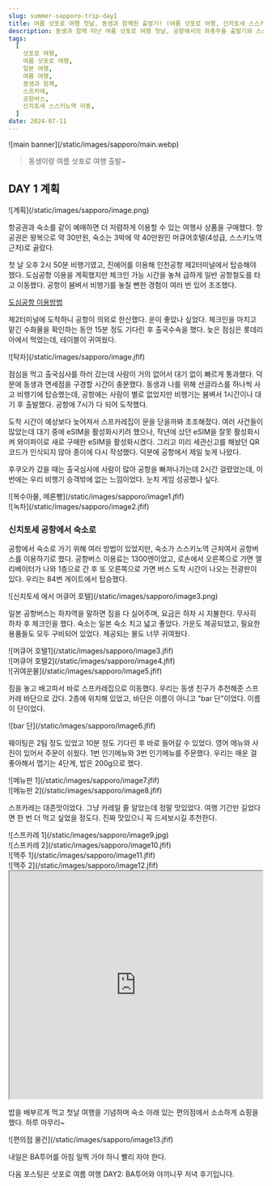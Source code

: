 ```yaml
---
slug: summer-sapporo-trip-day1
title: 여름 삿포로 여행 첫날, 동생과 함께한 출발기! (여름 삿포로 여행, 신치토세 스스키노역 이동)
description: 동생과 함께 떠난 여름 삿포로 여행 첫날, 공항에서의 좌충우돌 출발기와 스스키노의 맛집 탐방 이야기.
tags:
  [
    삿포로 여행,
    여름 삿포로 여행,
    일본 여행,
    여름 여행,
    동생과 함께,
    스프카레,
    공항버스,
    신치토세 스스키노역 이동,
  ]
date: 2024-07-11
---
```


<div className="my-1 w-full overflow-hidden px-2 xl:px-2">
  ![main banner](/static/images/sapporo/main.webp)
</div>

> 동생이랑 여름 삿포로 여행 출발~

## DAY 1 계획

<div className="flex flex-wrap justify-center overflow-hidden">
  <div className="my-1 w-2/4 overflow-hidden px-2 xl:px-2">
    ![계획](/static/images/sapporo/image.png)
  </div>
</div>

항공권과 숙소를 같이 예매하면 더 저렴하게 이용할 수 있는 여행사 상품을 구매했다. 항공권은 왕복으로 약 30만원, 숙소는 3박에 약 40만원인 머큐어호텔(4성급, 스스키노역 근처)로 골랐다.

첫 날 오후 2시 50분 비행기였고, 진에어를 이용해 인천공항 제2터미널에서 탑승해야 했다. 도심공항 이용을 계획했지만 체크인 가능 시간을 놓쳐 급하게 일반 공항철도를 타고 이동했다. 공항이 붐벼서 비행기를 놓칠 뻔한 경험이 여러 번 있어 초조했다.

[도심공항 이용방법](https://wisegift-oms9dams5-jisuns-projects.vercel.app/blog/daily/urban-airport-review-in-seoul)

제2터미널에 도착하니 공항이 의외로 한산했다. 운이 좋았나 싶었다. 체크인을 마치고 맡긴 수화물을 확인하는 동안 15분 정도 기다린 후 출국수속을 했다. 늦은 점심은 롯데리아에서 먹었는데, 테이블이 귀여웠다.

<div className="flex flex-wrap justify-center overflow-hidden">
  <div className="my-1 w-2/4 overflow-hidden px-2 xl:px-2">
    ![탁자](/static/images/sapporo/image.jfif)
  </div>
</div>

점심을 먹고 출국심사를 하러 갔는데 사람이 거의 없어서 대기 없이 빠르게 통과했다. 덕분에 동생과 면세점을 구경할 시간이 충분했다. 동생과 나를 위해 선글라스를 하나씩 사고 비행기에 탑승했는데, 공항에는 사람이 별로 없었지만 비행기는 붐벼서 1시간이나 대기 후 출발했다. 공항에 7시가 다 되어 도착했다.

도착 시간이 예상보다 늦어져서 스프카레집이 문을 닫을까봐 초조해졌다. 여러 사건들이 많았는데 대기 중에 eSIM을 활성화시키려 했으나, 작년에 샀던 eSIM을 잘못 활성화시켜 와이파이로 새로 구매한 eSIM을 활성화시켰다. 그리고 미리 세관신고를 해놨던 QR 코드가 인식되지 않아 종이에 다시 작성했다. 덕분에 공항에서 제일 늦게 나왔다.

후쿠오카 갔을 때는 출국심사에 사람이 많아 공항을 빠져나가는데 2시간 걸렸었는데, 이번에는 우리 비행기 승객밖에 없는 느낌이었다. 눈치 게임 성공했나 싶다.

<div className="flex flex-wrap items-center overflow-hidden">
  <div className="w-2/4 overflow-hidden px-2 xl:px-2">
    ![복수아물, 메론빵](/static/images/sapporo/image1.jfif)
  </div>
  <div className="w-2/4 overflow-hidden px-2 xl:px-2">
    ![녹차](/static/images/sapporo/image2.jfif)
  </div>
</div>

### 신치토세 공항에서 숙소로

공항에서 숙소로 가기 위해 여러 방법이 있었지만, 숙소가 스스키노역 근처여서 공항버스를 이용하기로 했다. 공항버스 이용료는 1300엔이었고, 로손에서 오른쪽으로 가면 엘리베이터가 나와 1층으로 간 후 또 오른쪽으로 가면 버스 도착 시간이 나오는 전광판이 있다. 우리는 84번 게이트에서 탑승했다.

<div className="flex flex-wrap justify-center overflow-hidden">
  <div className="my-1 w-2/4 overflow-hidden px-2 xl:px-2">
    ![신치토세 에서 머큐어 호텔](/static/images/sapporo/image3.png)
  </div>
</div>

일본 공항버스는 하차역을 말하면 짐을 다 실어주며, 요금은 하차 시 지불한다. 무사히 하차 후 체크인을
했다. 숙소는 일본 숙소 치고 넓고 좋았다. 가운도 제공되었고, 필요한 용품들도 모두 구비되어 있었다.
제공되는 물도 너무 귀여웠다.

<div className="flex flex-wrap items-center overflow-hidden">
  <div className="w-2/4 overflow-hidden px-2 xl:px-2">
    ![머큐어 호텔1](/static/images/sapporo/image3.jfif)
  </div>
  <div className="w-2/4 overflow-hidden px-2 xl:px-2">
    ![머큐어 호텔2](/static/images/sapporo/image4.jfif)
  </div>
</div>
<div className="flex flex-wrap justify-center overflow-hidden">
  <div className="my-1 w-1/4 overflow-hidden px-2 xl:px-2">
    ![귀여운물](/static/images/sapporo/image5.jfif)
  </div>
</div>

짐을 놓고 배고파서 바로 스프카레집으로 이동했다. 우리는 동생 친구가 추천해준 스프카레 바단으로 갔다. 2층에 위치해 있었고, 바단은 이름이 아니고 "bar 단"이었다. 이름이 단이었다.

<div className="flex flex-wrap justify-center overflow-hidden">
  <div className="my-1 w-full overflow-hidden px-2 xl:px-2">
    ![bar 단](/static/images/sapporo/image6.jfif)
  </div>
</div>

웨이팅은 2팀 정도 있었고 10분 정도 기다린 후 바로 들어갈 수 있었다. 영어 메뉴와 사진이 있어서 주문이 쉬웠다. 1번 인기메뉴와 3번 인기메뉴를 주문했다. 우리는 매운 걸 좋아해서 맵기는 4단계, 밥은 200g으로 했다.

<div className="flex flex-wrap items-center overflow-hidden">
  <div className="w-3/4 overflow-hidden px-2 xl:px-2">
    ![메뉴판 1](/static/images/sapporo/image7.jfif)
  </div>
  <div className="w-1/4 overflow-hidden px-2 xl:px-2">
    ![메뉴판 2](/static/images/sapporo/image8.jfif)
  </div>
</div>

스프카레는 대존맛이었다. 그냥 카레일 줄 알았는데 정말 맛있었다. 여행 기간만 길었다면 한 번 더 먹고 싶었을 정도다. 진짜 맛있으니 꼭 드셔보시길 추천한다.

<div className="flex flex-wrap items-center overflow-hidden">
  <div className="w-2/4 transform overflow-hidden px-2 xl:px-2">
    ![스프카레 1](/static/images/sapporo/image9.jpg)
  </div>
  <div className="w-2/4 overflow-hidden px-2 xl:px-2">
    ![스프카레 2](/static/images/sapporo/image10.jfif)
  </div>
</div>

<div className="flex flex-wrap items-center overflow-hidden">
  <div className="w-2/4 overflow-hidden px-2 xl:px-2">
    ![맥주 1](/static/images/sapporo/image11.jfif)
  </div>
  <div className="w-2/4 overflow-hidden px-2 xl:px-2">
    ![맥주 2](/static/images/sapporo/image12.jfif)
  </div>
</div>
<div className="flex flex-wrap justify-center overflow-hidden">
  <iframe
    src="https://www.google.com/maps/embed?pb=!1m18!1m12!1m3!1d2915.4691940620532!2d141.3501057756669!3d43.05259859106923!2m3!1f0!2f0!3f0!3m2!1i1024!2i768!4f13.1!3m3!1m2!1s0x5f0b293250684f91%3A0xe450aea691641938!2z7IK_7Y-s66GcIOyKpO2UhOy5tOugiCDrsJTri6g!5e0!3m2!1sko!2skr!4v1720711617116!5m2!1sko!2skr"
    width="500"
    height="450"
    style={{ border: 0 }}
    allowfullscreen=""
    loading="lazy"
    referrerpolicy="no-referrer-when-downgrade"
  ></iframe>
</div>

밥을 배부르게 먹고 첫날 여행을 기념하며 숙소 아래 있는 편의점에서 소소하게 쇼핑을 했다. 하루 마무리~

<div className="flex flex-wrap justify-center overflow-hidden">
  <div className="my-1 w-full overflow-hidden px-2 xl:px-2">
    ![편의점 물건](/static/images/sapporo/image13.jfif)
  </div>
</div>

내일은 BA투어를 아침 일찍 가야 하니 빨리 자야 한다.

다음 포스팅은 삿포로 여름 여행 DAY2: BA투어와 야끼니꾸 저녁 후기입니다.
